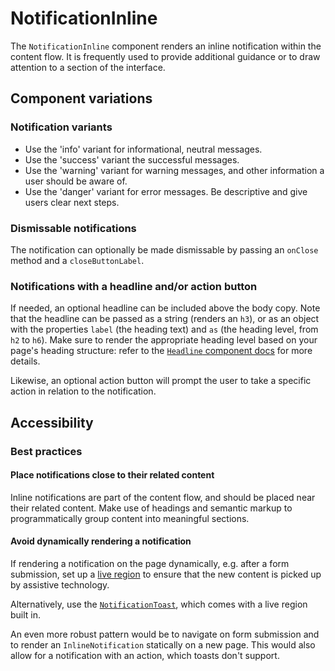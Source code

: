 
<Meta of={Stories} />

# NotificationInline

<Status variant="stable" />

The `NotificationInline` component renders an inline notification within the content flow. It is frequently used to provide additional guidance or to draw attention to a section of the interface.

<Story of={Stories.Base} />
<Props />

## Component variations

### Notification variants

<Story of={Stories.Variants} />

- Use the 'info' variant for informational, neutral messages.
- Use the 'success' variant the successful messages.
- Use the 'warning' variant for warning messages, and other information a user should be aware of.
- Use the 'danger' variant for error messages. Be descriptive and give users clear next steps.

### Dismissable notifications

The notification can optionally be made dismissable by passing an `onClose` method and a `closeButtonLabel`.

<Story of={Stories.Dismissable} />

### Notifications with a headline and/or action button

If needed, an optional headline can be included above the body copy. Note that the headline can be passed as a string (renders an `h3`), or as an object with the properties `label` (the heading text) and `as` (the heading level, from `h2` to `h6`). Make sure to render the appropriate heading level based on your page's heading structure: refer to the [`Headline` component docs](Typography/Headline) for more details.

Likewise, an optional action button will prompt the user to take a specific action in relation to the notification.

<Story of={Stories.WithHeadlineAndAction} />

## Accessibility

### Best practices

#### Place notifications close to their related content

Inline notifications are part of the content flow, and should be placed near their related content. Make use of headings and semantic markup to programmatically group content into meaningful sections.

#### Avoid dynamically rendering a notification

If rendering a notification on the page dynamically, e.g. after a form submission, set up a [live region](https://developer.mozilla.org/en-US/docs/Web/Accessibility/ARIA/ARIA_Live_Regions) to ensure that the new content is picked up by assistive technology.

Alternatively, use the [`NotificationToast`](Notifications/NotificationToast), which comes with a live region built in.

An even more robust pattern would be to navigate on form submission and to render an `InlineNotification` statically on a new page. This would also allow for a notification with an action, which toasts don't support.
